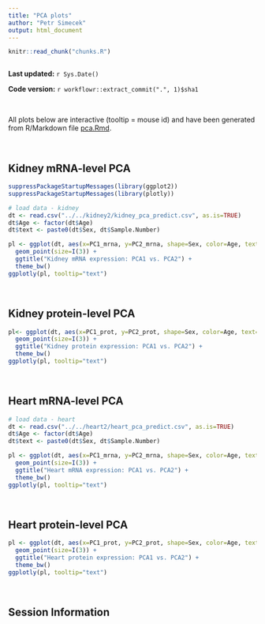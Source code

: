 ```yaml
---
title: "PCA plots"
author: "Petr Simecek"
output: html_document
---
```


```r
knitr::read_chunk("chunks.R")
```

```r
```

**Last updated:** `r Sys.Date()`

**Code version:** `r workflowr::extract_commit(".", 1)$sha1`

\ 

All plots below are interactive (tooltip = mouse id) and have been generated from R/Markdown file [pca.Rmd](https://github.com/simecek/TheAgingProteome/blob/master/analysis/pca.Rmd).

\ 

## Kidney mRNA-level PCA

```r
suppressPackageStartupMessages(library(ggplot2))
suppressPackageStartupMessages(library(plotly))

# load data - kidney
dt <- read.csv("../../kidney2/kidney_pca_predict.csv", as.is=TRUE)
dt$Age <- factor(dt$Age)
dt$text <- paste0(dt$Sex, dt$Sample.Number)

pl <- ggplot(dt, aes(x=PC1_mrna, y=PC2_mrna, shape=Sex, color=Age, text=text)) +   
  geom_point(size=I(3)) + 
  ggtitle("Kidney mRNA expression: PCA1 vs. PCA2") +
  theme_bw()
ggplotly(pl, tooltip="text")
```

\ 

## Kidney protein-level PCA

```r
pl<- ggplot(dt, aes(x=PC1_prot, y=PC2_prot, shape=Sex, color=Age, text=text)) +
  geom_point(size=I(3)) + 
  ggtitle("Kidney protein expression: PCA1 vs. PCA2") +
  theme_bw()
ggplotly(pl, tooltip="text")
```

\ 

## Heart mRNA-level PCA

```r
# load data - heart
dt <- read.csv("../../heart2/heart_pca_predict.csv", as.is=TRUE)
dt$Age <- factor(dt$Age)
dt$text <- paste0(dt$Sex, dt$Sample.Number)

pl <- ggplot(dt, aes(x=PC1_mrna, y=PC2_mrna, shape=Sex, color=Age, text=text)) +   
  geom_point(size=I(3)) + 
  ggtitle("Heart mRNA expression: PCA1 vs. PCA2") +
  theme_bw()
ggplotly(pl, tooltip="text")
```

\ 

## Heart protein-level PCA

```r
pl <- ggplot(dt, aes(x=PC1_prot, y=PC2_prot, shape=Sex, color=Age, text=text)) +   
  geom_point(size=I(3)) + 
  ggtitle("Heart protein expression: PCA1 vs. PCA2") +
  theme_bw()
ggplotly(pl, tooltip="text")
```

\ 

## Session Information

```r
```
